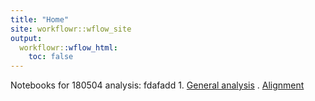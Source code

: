 ```yaml
---
title: "Home"
site: workflowr::wflow_site
output:
  workflowr::wflow_html:
    toc: false
---
```


Notebooks for 180504 analysis: \s\s fdafadd
1. [General analysis](10x-180504-general-analysis.html) \s\s
2. [Alignment](10x-180504-alignment.html) \s\s

